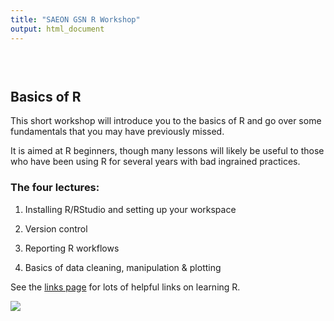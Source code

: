 ```yaml
---
title: "SAEON GSN R Workshop"
output: html_document
---
```


<style type="text/css">
.title {
  display: none;
}

#getting-started img {
  margin-right: 10px;
}

</style>

<div class="row" style="padding-top: 30px;">
<div class="col-sm-6">

# Basics of R

This short workshop will introduce you to the basics of R and go over some fundamentals that you may have previously missed. 

It is aimed at R beginners, though many lessons will likely be useful to those who have been using R for several years with bad ingrained practices. 

### The four lectures:

1. Installing R/RStudio and setting up your workspace

2. Version control

3. Reporting R workflows

4. Basics of data cleaning, manipulation & plotting


See the [links page](https://jdmwhite.github.io/SAEON_GSN_R/Links.html) for lots of helpful links on learning R.


</div>
<div class="col-sm-6">

<a href = "https://crumplab.github.io">
![](images/logo.png)
</a>
</div>
